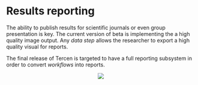 # Results reporting {#results-reporting}

The ability to publish results for scientific journals or even group presentation is key.
The current version of beta is implementing the a high quality image output. Any _data step_ allows the researcher to export a high quality visual for reports.

The final release of Tercen is targeted to have a full reporting subsystem in order to convert _workflows_ into reports.

<center>![](images\report.png)</center>
